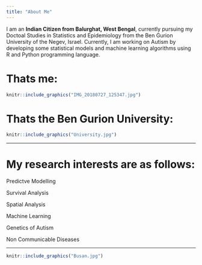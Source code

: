 ```yaml
---
title: "About Me"
---
```


I am an **Indian Citizen from Balurghat, West Bengal**, currently pursuing my Doctoal Studies in Statistics and Epidemiology from the Ben Gurion University of the Negev, Israel. Currently, I am working on Autism by developing some statistical models and machine learning algorithms using R and Python programming language.

# Thats me:

```r
knitr::include_graphics("IMG_20180727_125347.jpg")
```


# Thats the Ben Gurion University: 

```r
knitr::include_graphics("University.jpg")
```

---

# My research interests are as follows:

Predictve Modelling

Survival Analysis

Spatial Analysis

Machine Learning

Genetics of Autism

Non Communicable Diseases

---


```r
knitr::include_graphics("Busan.jpg")
```
